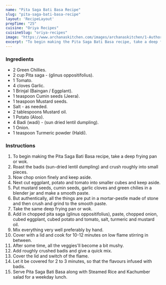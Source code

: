 ---
name: "Pita Saga Bati Basa Recipe"
slug: "pita-saga-bati-basa-recipe"
layout: 'RecipeLayout'
prepTime: "25"
cuisine: "Oriya Recipes"
cuisineSlug: "oriya-recipes"
image: "https://www.archanaskitchen.com/images/archanaskitchen/1-Author/firsttimercook/Pita_Saga_Glinus_Oppositifolius_Bati_Basa.jpg"
excerpt: "To begin making the Pita Saga Bati Basa recipe, take a deep frying pan or wok"
---

### Ingredients

- 2 Green Chillies.
- 2 cup Pita saga - (glinus oppositifolius).
- 1 Tomato.
- 4 cloves Garlic.
- 1 Brinjal (Baingan / Eggplant).
- 1 teaspoon Cumin seeds (Jeera).
- 1 teaspoon Mustard seeds.
- Salt - as needed.
- 2 tablespoons Mustard oil.
- 1 Potato (Aloo).
- 4 Badi (wadi) - (sun dried lentil dumpling).
- 1 Onion.
- 1 teaspoon Turmeric powder (Haldi).

### Instructions

1. To begin making the Pita Saga Bati Basa recipe, take a deep frying pan or wok.
1. Roast the badis (sun-dried lentil dumpling) and crush roughly into small pieces.
1. Now chop onion finely and keep aside.
1. Next cut eggplant, potato and tomato into smaller cubes and keep aside.
1. Put mustard seeds, cumin seeds, garlic cloves and green chilies in a blender jar and make a smooth paste.
1. But authentically, all the things are put in a mortar-pestle made of stone and then crush and grind to the smooth paste.
1. Take the same deep frying pan or wok.
1. Add in chopped pita saga (glinus oppositifolius), paste, chopped onion, cubed eggplant, cubed potato and tomato, salt, turmeric and mustard oil.
1. Mix everything very well preferably by hand.
1. Cover with a lid and cook for 10-12 minutes on low flame stirring in between.
1. After some time, all the veggies'll become a bit mushy.
1. Add roughly crushed badis and give a quick mix.
1. Cover the lid and switch of the flame.
1. Let it be covered for 2 to 3 minutes, so that the flavours infused with badis.
1. Serve Pita Saga Bati Basa along with Steamed Rice and Kachumber salad for a weekday lunch.
